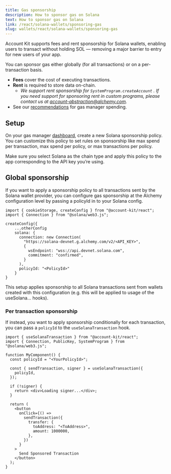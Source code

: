 ```yaml
---
title: Gas sponsorship
description: How to sponsor gas on Solana
text: How to sponsor gas on Solana
link: /react/solana-wallets/sponsoring-gas
slug: wallets/react/solana-wallets/sponsoring-gas
---
```


Account Kit supports fees and rent sponsorship for Solana wallets, enabling users to transact without holding SOL — removing a major barrier to entry for new users of your app.

You can sponsor gas either globally (for all transactions) or on a per-transaction basis.

- **Fees** cover the cost of executing transactions.
- **Rent** is required to store data on-chain.
  - _We support rent sponsorship for `SystemProgram.createAccount` . If you need support for sponsoring rent in custom programs, please contact us at [account-abstraction@alchemy.com](mailto:account-abstraction@alchemy.com)._
- See our [recommendations](https://www.alchemy.com/support/best-practices-to-limit-gas-manager-spend) for gas manager spending.

## Setup

On your gas manager [dashboard](https://dashboard.alchemy.com/gas-manager), create a new Solana sponsorship policy. You can customize this policy to set rules on sponsorship like max spend per transaction, max spend per policy, or max transactions per policy.

Make sure you select Solana as the chain type and apply this policy to the app corresponding to the API key you’re using.

## Global sponsorship

If you want to apply a sponsorship policy to all transactions sent by the Solana wallet provider, you can configure gas sponsorship at the Alchemy configuration level by passing a policyId in to your Solana config.

```tsx [config.ts]
import { cookieStorage, createConfig } from "@account-kit/react";
import { Connection } from "@solana/web3.js";

createConfig({
	...otherConfig
	solana: {
	  connection: new Connection(
	    "https://solana-devnet.g.alchemy.com/v2/<API_KEY>",
	    {
	      wsEndpoint: "wss://api.devnet.solana.com",
	      commitment: "confirmed",
	    }
	  ),
	  policyId: "<PolicyId>"
	}
}
```

This setup applies sponsorship to all Solana transactions sent from wallets created with this configuration (e.g. this will be applied to usage of the useSolana… hooks).

### Per transaction sponsorship

If instead, you want to apply sponsorship conditionally for each transaction, you can pass a `policyId` to the `useSolanaTransaction` hook.

```tsx [sponsor-solana-gas.ts]
import { useSolanaTransaction } from "@account-kit/react";
import { Connection, PublicKey, SystemProgram } from "@solana/web3.js";

function MyComponent() {
  const policyId = "<YourPolicyId>";

  const { sendTransaction, signer } = useSolanaTransaction({
    policyId,
  });

  if (!signer) {
    return <div>Loading signer...</div>;
  }

  return (
    <button
      onClick={() =>
        sendTransaction({
          transfer: {
            toAddress: "<ToAddress>",
            amount: 1000000,
          },
        })
      }
    >
      Send Sponsored Transaction
    </button>
  );
}
```
